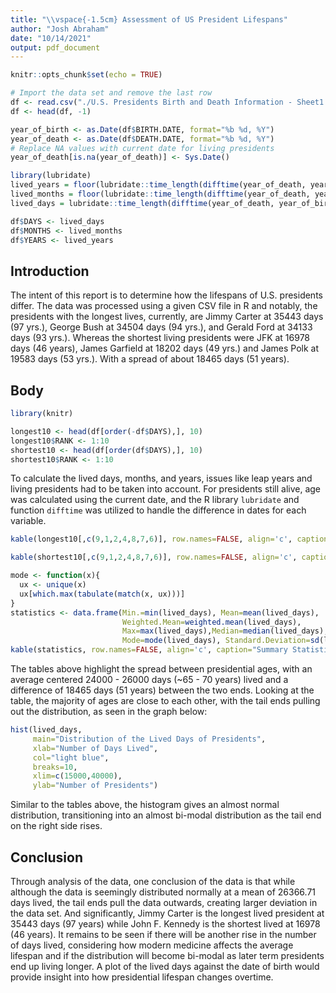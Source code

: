 ---
title: "\\vspace{-1.5cm} Assessment of US President Lifespans"
author: "Josh Abraham"
date: "10/14/2021"
output: pdf_document
---

```{r setup, include=FALSE}
knitr::opts_chunk$set(echo = TRUE)
```

<!-- Data import and separation -->
```{r echo=FALSE, message=FALSE, warning=FALSE}
# Import the data set and remove the last row
df <- read.csv("./U.S. Presidents Birth and Death Information - Sheet1.csv")
df <- head(df, -1)

year_of_birth <- as.Date(df$BIRTH.DATE, format="%b %d, %Y")
year_of_death <- as.Date(df$DEATH.DATE, format="%b %d, %Y")
# Replace NA values with current date for living presidents
year_of_death[is.na(year_of_death)] <- Sys.Date()

library(lubridate)
lived_years = floor(lubridate::time_length(difftime(year_of_death, year_of_birth), "years"))
lived_months = floor(lubridate::time_length(difftime(year_of_death, year_of_birth), "months"))
lived_days = lubridate::time_length(difftime(year_of_death, year_of_birth), "days")

df$DAYS <- lived_days
df$MONTHS <- lived_months
df$YEARS <- lived_years
```

## Introduction

The intent of this report is to determine how the lifespans of U.S. presidents differ. The data was processed using a given CSV file in R and notably, the presidents with the longest lives, currently, are Jimmy Carter at 35443 days (97 yrs.), George Bush at 34504 days (94 yrs.), and Gerald Ford at 34133 days (93 yrs.). Whereas the shortest living presidents were JFK at 16978 days (46 years), James Garfield at 18202 days (49 yrs.) and James Polk at 19583 days (53 yrs.). With a spread of about 18465 days (51 years).

## Body

```{r echo=FALSE, message=FALSE}
library(knitr)

longest10 <- head(df[order(-df$DAYS),], 10)
longest10$RANK <- 1:10
shortest10 <- head(df[order(df$DAYS),], 10)
shortest10$RANK <- 1:10
```

To calculate the lived days, months, and years, issues like leap years and living presidents had to be taken into account. For presidents still alive, age was calculated using the current date, and the R library `lubridate` and function `difftime` was utilized to handle the difference in dates for each variable. 

```{r echo=FALSE}
kable(longest10[,c(9,1,2,4,8,7,6)], row.names=FALSE, align='c', caption="Top 10 Longest Lived Presidents")
```

```{r echo=FALSE}
kable(shortest10[,c(9,1,2,4,8,7,6)], row.names=FALSE, align='c', caption="Top 10 Shortest Lived Presidents")
```

```{r echo=FALSE}
mode <- function(x){
  ux <- unique(x)
  ux[which.max(tabulate(match(x, ux)))]
} 
statistics <- data.frame(Min.=min(lived_days), Mean=mean(lived_days),
                         Weighted.Mean=weighted.mean(lived_days), 
                         Max=max(lived_days),Median=median(lived_days),
                         Mode=mode(lived_days), Standard.Deviation=sd(lived_days))
kable(statistics, row.names=FALSE, align='c', caption="Summary Statistics of the Presidents' Lived Days")
```

The tables above highlight the spread between presidential ages, with an average centered 24000 - 26000 days (~65 - 70 years) lived and a difference of 18465 days (51 years) between the two ends. Looking at the table, the majority of ages are close to each other, with the tail ends pulling out the distribution, as seen in the graph below:

```{r echo=FALSE}
hist(lived_days, 
     main="Distribution of the Lived Days of Presidents",
     xlab="Number of Days Lived",
     col="light blue",
     breaks=10,
     xlim=c(15000,40000),
     ylab="Number of Presidents")
```

Similar to the tables above, the histogram gives an almost normal distribution, transitioning into an almost bi-modal distribution as the tail end on the right side rises. 

## Conclusion

Through analysis of the data, one conclusion of the data is that while although the data is seemingly distributed normally at a mean of 26366.71 days lived, the tail ends pull the data outwards, creating larger deviation in the data set. And significantly, Jimmy Carter is the longest lived president at 35443 days (97 years) while John F. Kennedy is the shortest lived at 16978 (46 years). It remains to be seen if there will be another rise in the number of days lived, considering how modern medicine affects the average lifespan and if the distribution will become bi-modal as later term presidents end up living longer. A plot of the lived days against the date of birth would provide insight into how presidential lifespan changes overtime.
